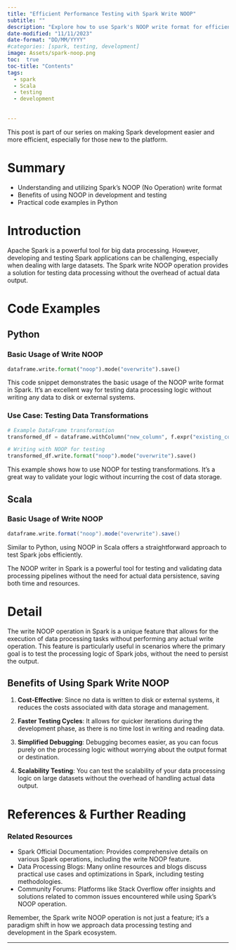 ```yaml
---
title: "Efficient Performance Testing with Spark Write NOOP"
subtitle: ""
description: "Explore how to use Spark's NOOP write format for efficient data processing testing and development. Understand how to implement it and its benefits in your Spark workflows."
date-modified: "11/11/2023"
date-format: "DD/MM/YYYY"
#categories: [spark, testing, development]
image: Assets/spark-noop.png
toc:  true
toc-title: "Contents"
tags: 
  - spark
  - Scala
  - testing
  - development
  
  
---
```


::: {.callout-note title="Beginner Friendly" appearance="simple"}
This post is part of our series on making Spark development easier and more efficient, especially for those new to the platform.
:::

# Summary

-   Understanding and utilizing Spark's NOOP (No Operation) write format
-   Benefits of using NOOP in development and testing
-   Practical code examples in Python

# Introduction

Apache Spark is a powerful tool for big data processing. However, developing and testing Spark applications can be challenging, especially when dealing with large datasets. The Spark write NOOP operation provides a solution for testing data processing without the overhead of actual data output.

# Code Examples

::: panel-tabset
## Python

### Basic Usage of Write NOOP

``` python
dataframe.write.format("noop").mode("overwrite").save()
```

This code snippet demonstrates the basic usage of the NOOP write format in Spark. It's an excellent way for testing data processing logic without writing any data to disk or external systems.

### Use Case: Testing Data Transformations

``` python
# Example DataFrame transformation
transformed_df = dataframe.withColumn("new_column", f.expr("existing_column * 2"))

# Writing with NOOP for testing
transformed_df.write.format("noop").mode("overwrite").save()
```

This example shows how to use NOOP for testing transformations. It's a great way to validate your logic without incurring the cost of data storage.

## Scala

### Basic Usage of Write NOOP

``` scala
dataframe.write.format("noop").mode("overwrite").save()
```

Similar to Python, using NOOP in Scala offers a straightforward approach to test Spark jobs efficiently.

:::

::: {.callout-tip title="Testing Made Simple" appearance="simple"}
The NOOP writer in Spark is a powerful tool for testing and validating data processing pipelines without the need for actual data persistence, saving both time and resources.
:::

# Detail

The write NOOP operation in Spark is a unique feature that allows for the execution of data processing tasks without performing any actual write operation. This feature is particularly useful in scenarios where the primary goal is to test the processing logic of Spark jobs, without the need to persist the output. 

## Benefits of Using Spark Write NOOP

1. **Cost-Effective**: Since no data is written to disk or external systems, it reduces the costs associated with data storage and management.

2. **Faster Testing Cycles**: It allows for quicker iterations during the development phase, as there is no time lost in writing and reading data.

3. **Simplified Debugging**: Debugging becomes easier, as you can focus purely on the processing logic without worrying about the output format or destination.

4. **Scalability Testing**: You can test the scalability of your data processing logic on large datasets without the overhead of handling actual data output.

# References & Further Reading

### Related Resources

- Spark Official Documentation: Provides comprehensive details on various Spark operations, including the write NOOP feature.
- Data Processing Blogs: Many online resources and blogs discuss practical use cases and optimizations in Spark, including testing methodologies.
- Community Forums: Platforms like Stack Overflow offer insights and solutions related to common issues encountered while using Spark's NOOP operation.

Remember, the Spark write NOOP operation is not just a feature; it's a paradigm shift in how we approach data processing testing and development in the Spark ecosystem.

---